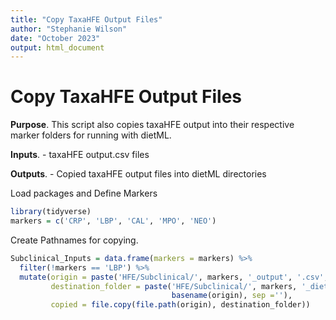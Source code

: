 ```yaml
---
title: "Copy TaxaHFE Output Files"
author: "Stephanie Wilson"
date: "October 2023"
output: html_document
---
```


#  Copy TaxaHFE Output Files

__Purpose__.
This script also copies taxaHFE output into their respective marker folders for running with dietML.

__Inputs__. 
  - taxaHFE output.csv files
  
__Outputs__. 
  - Copied taxaHFE output files into dietML directories

Load packages and Define Markers
```r
library(tidyverse)
markers = c('CRP', 'LBP', 'CAL', 'MPO', 'NEO')
```

Create Pathnames for copying. 
```r
Subclinical_Inputs = data.frame(markers = markers) %>%
  filter(!markers == 'LBP') %>%
  mutate(origin = paste('HFE/Subclinical/', markers, '_output', '.csv', sep =''),
         destination_folder = paste('HFE/Subclinical/', markers, '_dietML/',
                                    basename(origin), sep =''),
         copied = file.copy(file.path(origin), destination_folder))
```     


